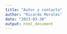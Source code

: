 ```yaml
---
title: "Autor y contacto"
author: "Ricardo Morales"
date: "2023-03-30"
output: html_document
---
```



